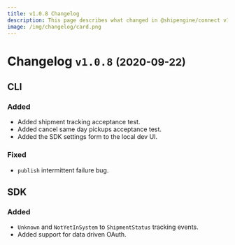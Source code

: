 ```yaml
---
title: v1.0.8 Changelog
description: This page describes what changed in @shipengine/connect v1.0.8
image: /img/changelog/card.png
---
```


# Changelog `v1.0.8` <small>(2020-09-22)</small>

## CLI

### Added

- Added shipment tracking acceptance test.
- Added cancel same day pickups acceptance test.
- Added the SDK settings form to the local dev UI.

### Fixed

- `publish` intermittent failure bug.

## SDK

### Added

- `Unknown` and `NotYetInSystem` to `ShipmentStatus` tracking events.
- Added support for data driven OAuth.
